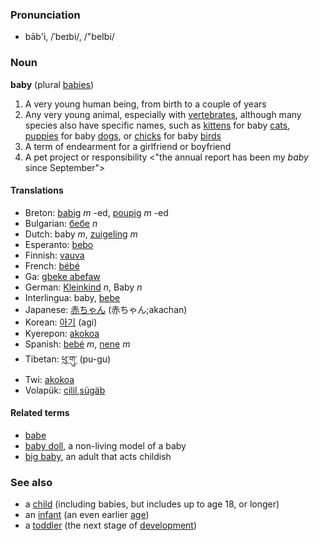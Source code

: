 ===Pronunciation===
*bāb'i, /ˈbeɪbi/, /"beIbi/

===Noun===
'''baby''' (plural [[babies]])

#A very young human being, from birth to a couple of years
#Any very young animal, especially with [[vertebrate]]s, although many species also have specific names, such as [[kitten]]s for baby [[cat]]s, [[puppy|puppies]] for baby [[dog]]s, or [[chick]]s for baby [[bird]]s
#A term of endearment for a girlfriend or boyfriend
#A pet project or responsibility <"the annual report has been my ''baby'' since September">

====Translations====
*Breton: [[babig]] ''m'' -ed, [[poupig]] ''m'' -ed
*Bulgarian: [[бебе]] ''n''
*Dutch: baby ''m'', [[zuigeling]] ''m''
*Esperanto: [[bebo]]
*Finnish: [[vauva]]
*French: [[bébé]]
*Ga: [[gbeke abefaw]]
*German: [[Kleinkind]] ''n'', Baby ''n''
*Interlingua: baby, [[bebe]]
*Japanese: [[赤ちゃん]] (赤ちゃん;akachan)
*Korean: [[아기]] (agi)
*Kyerepon: [[akokoa]]
*Spanish: [[bebé]] ''m'', [[nene]] ''m''
*Tibetan: [[ཕུ་གུ་]] (pu-gu)
*Twi: [[akokoa]]
*Volapük: [[cilil]],[[sügäb]]

====Related terms====
*[[babe]]
*[[baby doll]], a non-living model of a baby
*[[big baby]], an adult that acts childish

===See also===
*a [[child]] (including babies, but includes up to age 18, or longer)
*an [[infant]] (an even earlier [[age]])
*a [[toddler]] (the next stage of [[develop]]ment)